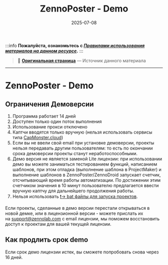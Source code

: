 ﻿---
sidebar_position: 6
title: "ZennoPoster - Demo"
description: "Конвертировано из HTML в MDX"
date: "2025-07-08"
converted: true
originalFile: "ZennoPoster - Demo.txt"
targetUrl: "https://zennolab.atlassian.net/wiki/spaces/RU/pages/889258323/ZennoPoster+-+Demo"
---
:::info **Пожалуйста, ознакомьтесь с [*Правилами использования материалов на данном ресурсе*](../Disclaimer).**
:::

> 🔗 **[Оригинальная страница](https://zennolab.atlassian.net/wiki/spaces/RU/pages/889258323/ZennoPoster+-+Demo)** — Источник данного материала

_______________________________________________  
# ZennoPoster - Demo

## Ограничения Демоверсии

1. Программа работает 14 дней
2. Доступен только один поток выполнения
3. Использование прокси отключено
4. Каптчи вводятся только вручную (нельзя использовать сервисы типа [CapMonster.cloud](https://capmonster.cloud/ "https://capmonster.cloud/"))
5. Если вы не ввели свой email при установке демоверсии, проекты нельзя передавать другим пользователям: то есть по окончании срока демоверсии проекты станут неработоспособными.
6. Демо версия не является заменой Lite лицензии: при использовании демо вы можете заниматься тестированием функций, написанием шаблонов, при этом отладка (выполнение шаблона в ProjectMaker) и выполнение шаблонов в ZennoPoster/ZennoDroid запускает счетчик, отсчитывающий время работы автоматизации. По достижении этим счетчиком значения в 10 минут пользователю предлагается ввести вручную каптчу для дальнейшего продолжения работы.
7. Нельзя использовать [❗→ bat файлы для запуска проектов](/wiki/spaces/RU/pages/1940979747 "/wiki/spaces/RU/pages/1940979747").

Если проекты, сделанные в демо версии перестали открываться в новой демке, или в лицензионной версии - можете прислать их на support@zennolab.com с email лицензии, мы поможем восстановить доступ к проектам для вашей текущей лицензии.

## Как продлить срок demo

Если срок демо лицензии истек, вы сможете попробовать снова через 16 дней.